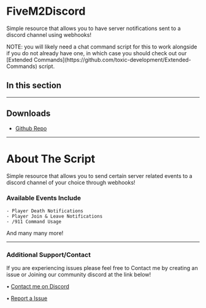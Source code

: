 
# FiveM2Discord

Simple resource that allows you to have server notifications sent to a discord channel using webhooks!

<Callout type="info" emoji="ℹ️">
    NOTE: you will likely need a chat command script for this to work alongside if you do not already have one, in which
    case you should check out our [Extended Commands](https://github.com/toxic-development/Extended-Commands) script.
</Callout>

## In this section
<Cards>
    <Card title="Install Instructions" href="/fivem/fm2d/install" arrow="true" />
    <Card title="Setup Instructions" href="/fivem/fm2d/setup" arrow="true" />
</Cards>

---

## Downloads

-   [Github Repo](https://github.com/toxic-development/FiveM2Discord)

---

# About The Script

Simple resource that allows you to send certain server related events
to a discord channel of your choice through webhooks!

### Available Events Include

```
- Player Death Notifications
- Player Join & Leave Notifications
- /911 Command Usage
```

And many many more!

---

### Additional Support/Contact

If you are experiencing issues please feel free to Contact me by creating an issue or
Joining our community discord at the link below!

• [Contact me on Discord](https://discord.gg/yTRcNSkDjt)

• [Report a Issue](https://github.com/toxic-development/FiveM2Discord/issues)
